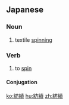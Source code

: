 ==Japanese==
{{ja-kanjitab|ぼう|せき|yomi=o}}

===Noun===
{{ja-noun|ぼうせき}}

# textile [[spinning]]

===Verb===
{{ja-verb-suru|ぼうせき}}

# to [[spin]]

====Conjugation====
{{ja-suru|ぼうせき}}

[[ko:紡績]]
[[hu:紡績]]
[[zh:紡績]]
